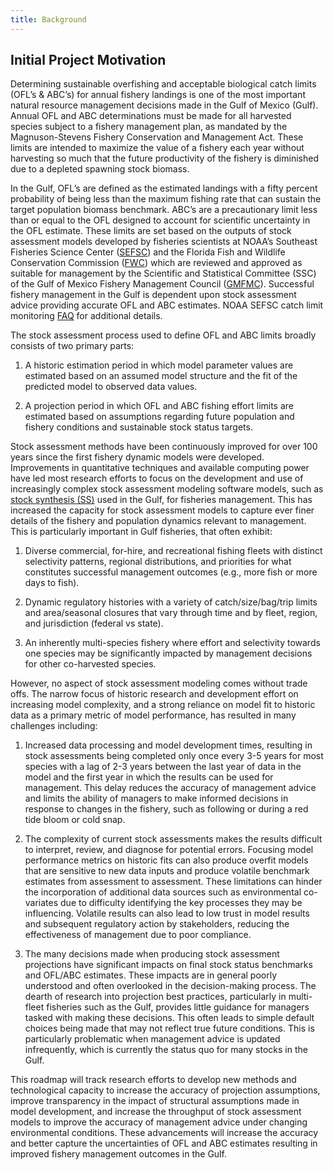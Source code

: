 ```yaml
---
title: Background
---
```


## Initial Project Motivation 

Determining sustainable overfishing and acceptable biological catch limits (OFL’s & ABC’s) for annual fishery landings is one of the most important natural resource management decisions made in the Gulf of Mexico (Gulf). Annual OFL and ABC determinations must be made for all harvested species subject to a fishery management plan, as mandated by the Magnuson-Stevens Fishery Conservation and Management Act. These limits are intended to maximize the value of a fishery each year without harvesting so much that the future productivity of the fishery is diminished due to a depleted spawning stock biomass. 

In the Gulf, OFL’s are defined as the estimated landings with a fifty percent probability of being less than the maximum fishing rate that can sustain the target population biomass benchmark. ABC’s are a precautionary limit less than or equal to the OFL designed to account for scientific uncertainty in the OFL estimate. These limits are set based on the outputs of stock assessment models developed by fisheries scientists at NOAA’s Southeast Fisheries Science Center ([SEFSC](https://www.fisheries.noaa.gov/about/southeast-fisheries-science-center)) and the Florida Fish and Wildlife Conservation Commission ([FWC](https://myfwc.com/about/inside-fwc/fwri/)) which are reviewed and approved as suitable for management by the Scientific and Statistical Committee (SSC) of the Gulf of Mexico Fishery Management Council ([GMFMC](https://gulfcouncil.org/)). Successful fishery management in the Gulf is dependent upon stock assessment advice providing accurate OFL and ABC estimates. NOAA SEFSC catch limit monitoring [FAQ](https://www.fisheries.noaa.gov/southeast/sustainable-fisheries/frequent-questions-annual-catch-limit-monitoring) for additional details.


The stock assessment process used to define OFL and ABC limits broadly consists of two primary parts:

1.	A historic estimation period in which model parameter values are estimated based on an assumed model structure and the fit of the predicted model to observed data values.

2.	A projection period in which OFL and ABC fishing effort limits are estimated based on assumptions regarding future population and fishery conditions and sustainable stock status targets. 

Stock assessment methods have been continuously improved for over 100 years since the first fishery dynamic models were developed. Improvements in quantitative techniques and available computing power have led most research efforts to focus on the development and use of increasingly complex stock assessment modeling software models, such as [stock synthesis (SS)](https://github.com/nmfs-ost/ss3-source-code) used in the Gulf, for fisheries management. This has increased the capacity for stock assessment models to capture ever finer details of the fishery and population dynamics relevant to management. This is particularly important in Gulf fisheries, that often exhibit:

1.	Diverse commercial, for-hire, and recreational fishing fleets with distinct selectivity patterns, regional distributions, and priorities for what constitutes successful management outcomes (e.g., more fish or more days to fish). 

2.	Dynamic regulatory histories with a variety of catch/size/bag/trip limits and area/seasonal closures that vary through time and by fleet, region, and jurisdiction (federal vs state). 

3.	An inherently multi-species fishery where effort and selectivity towards one species may be significantly impacted by management decisions for other co-harvested species. 

However, no aspect of stock assessment modeling comes without trade offs. The narrow focus of historic research and development effort on increasing model complexity, and a strong reliance on model fit to historic data as a primary metric of model performance, has resulted in many challenges including: 

1.	Increased data processing and model development times, resulting in stock assessments being completed only once every 3-5 years for most species with a lag of 2-3 years between the last year of data in the model and the first year in which the results can be used for management. This delay reduces the accuracy of management advice and limits the ability of managers to make informed decisions in response to changes in the fishery, such as following or during a red tide bloom or cold snap. 

2.	The complexity of current stock assessments makes the results difficult to interpret, review, and diagnose for potential errors. Focusing model performance metrics on historic fits can also produce overfit models that are sensitive to new data inputs and produce volatile benchmark estimates from assessment to assessment. These limitations can hinder the incorporation of additional data sources such as environmental co-variates due to difficulty identifying the key processes they may be influencing. Volatile results can also lead to low trust in model results and subsequent regulatory action by stakeholders, reducing the effectiveness of management due to poor compliance. 

3.	The many decisions made when producing stock assessment projections have significant impacts on final stock status benchmarks and OFL/ABC estimates. These impacts are in general poorly understood and often overlooked in the decision-making process. The dearth of research into projection best practices, particularly in multi-fleet fisheries such as the Gulf, provides little guidance for managers tasked with making these decisions. This often leads to simple default choices being made that may not reflect true future conditions. This is particularly problematic when management advice is updated infrequently, which is currently the status quo for many stocks in the Gulf.   

This roadmap will track research efforts to develop new methods and technological capacity to increase the accuracy of projection assumptions, improve transparency in the impact of structural assumptions made in model development, and increase the throughput of stock assessment models to improve the accuracy of management advice under changing environmental conditions. These advancements will increase the accuracy and better capture the uncertainties of OFL and ABC estimates resulting in improved fishery management outcomes in the Gulf.


